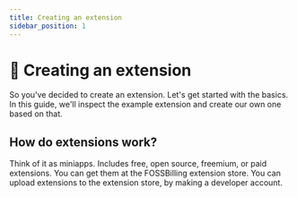 ```yaml
---
title: Creating an extension
sidebar_position: 1
---
```


# :jigsaw: Creating an extension
So you've decided to create an extension. Let's get started with the basics. In this guide, we'll inspect the example extension and create our own one based on that.

## How do extensions work?
Think of it as miniapps. Includes free, open source, freemium, or paid extensions. You can get them at the FOSSBilling extension store. 
You can upload extensions to the extension store, by making a developer account.
